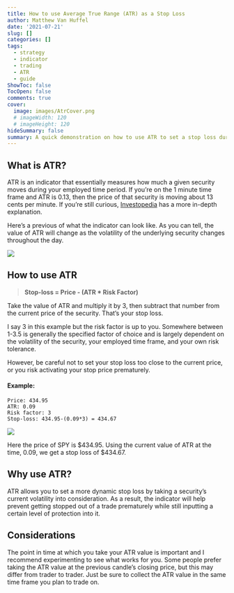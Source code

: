 ```yaml
---
title: How to use Average True Range (ATR) as a Stop Loss
author: Matthew Van Huffel
date: '2021-07-21'
slug: []
categories: []
tags: 
  - strategy
  - indicator
  - trading
  - ATR
  - guide
ShowToc: false
TocOpen: false
comments: true
cover:
  image: images/AtrCover.png
  # imageWidth: 120
  # imageHeight: 120
hideSummary: false
summary: A quick demonstration on how to use ATR to set a stop loss during a trade.
---
```


## What is ATR?

ATR is an indicator that essentially measures how much a given security moves during your employed time period. If you're on the 1 minute time frame and ATR is 0.13, then the price of that security is moving about 13 cents per minute. If you're still curious, [Investopedia](https://www.investopedia.com/terms/a/atr.asp) has a more in-depth explanation.

Here's a previous of what the indicator can look like. As you can tell, the value of ATR will change as the volatility of the underlying security changes throughout the day.

![](images/Atrprev.png)

## How to use ATR

> **Stop-loss = Price - (ATR * Risk Factor)**

Take the value of ATR and multiply it by 3, then subtract that number from the current price of the security. That's your stop loss. 

I say 3 in this example but the risk factor is up to you. Somewhere between 1-3.5 is generally the specified factor of choice and is largely dependent on the volatility of the security, your employed time frame, and your own risk tolerance.

However, be careful not to set your stop loss too close to the current price, or you risk activating your stop price prematurely. 

#### Example:

```
Price: 434.95
ATR: 0.09
Risk factor: 3
Stop-loss: 434.95-(0.09*3) = 434.67
```
 

![](images/exampleatr.png)

Here the price of SPY is $434.95. Using the current value of ATR at the time, 0.09, we get a stop loss of $434.67. 


## Why use ATR?

ATR allows you to set a more dynamic stop loss by taking a security's current volatility into consideration. As a result, the indicator will help prevent getting stopped out of a trade prematurely while still inputting a certain level of protection into it. 

## Considerations

The point in time at which you take your ATR value is important and I recommend experimenting to see what works for you. Some people prefer taking the ATR value at the previous candle's closing price, but this may differ from trader to trader. Just be sure to collect the ATR value in the same time frame you plan to trade on.